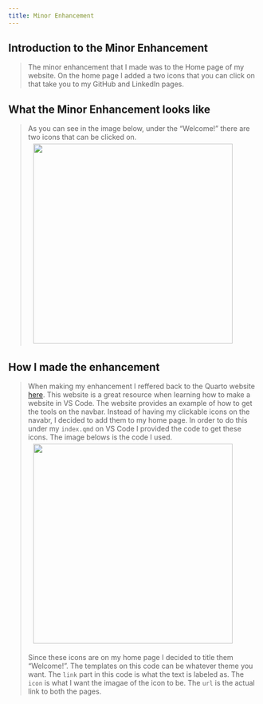 ```yaml
---
title: Minor Enhancement
---
```


## Introduction to the Minor Enhancement

<blockquote>
The minor enhancement that I made was to the Home page of my website. On the home page I added a two icons that you can click on that take you to my GitHub and LinkedIn pages.
</blockquote>

## What the Minor Enhancement looks like
<blockquote>
As you can see in the image below, under the "Welcome!" there are two icons that can be clicked on. 
<img src="/images/enhancement.jpg" style="float: middle; margin: 5px 20px 5px 10px;" width = 400>
</blockquote>


## How I made the enhancement
<blockquote>
When making my enhancement I reffered back to the Quarto website [here](https://quarto.org/docs/websites/website-navigation.html). This website is a great resource when learning how to make a website in VS Code. The website provides an example of how to get the tools on the navbar. Instead of having my clickable icons on the navabr, I decided to add them to my home page. In order to do this under my `index.qmd` on VS Code I provided the code to get these icons. The image belows is the code I used. <img src="/images/code.jpg" style="float: middle; margin: 5px 20px 5px 10px;" width = 400>


Since these icons are on my home page I decided to title them "Welcome!". The templates on this code can be whatever theme you want. The `link` part in this code is what the text is labeled as. The `icon` is what I want the imagae of the icon to be. The `url` is the actual link to both the pages. 


</blockquote>